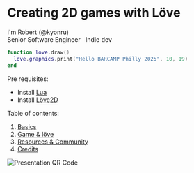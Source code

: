 
# Creating 2D games with Löve

<If when={process.env.NEXT_PUBLIC_SHOW_CONNECT_MESSAGE}>
I'm Robert (@kyonru)

<div className="flex flex-row">
  <span class="line-through">
    Senior Software Engineer
  </span>
  &nbsp;
  <span>Indie dev</span>
</div>
</If>

```lua
function love.draw()
  love.graphics.print("Hello BARCAMP Philly 2025", 10, 19)
end
```

Pre requisites:

- Install [Lua](https://www.lua.org/download.html)
- Install [Löve2D](https://love2d.org/)

Table of contents:

1. [Basics](/basics)
2. [Game & löve](/slides)
3. [Resources & Community](/resources)
4. [Credits](/credits)

<Image
  src="/assets/qr.png"
  alt="Presentation QR Code"
  width={200}
  height={200}
/>

<CurrentUrl />
